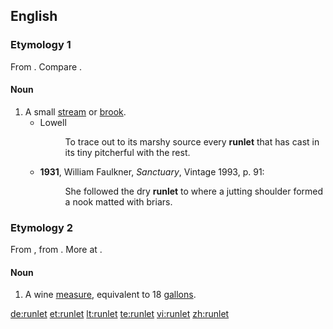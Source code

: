 ==English==

===Etymology 1===
From {{suffix|run|let}}. Compare {{l|en|runnel}}.

====Noun====
{{en-noun}}

# A small [[stream]] or [[brook]].
#* Lowell
#*: To trace out to its marshy source every '''runlet''' that has cast in its tiny pitcherful with the rest.
#* '''1931''', William Faulkner, ''Sanctuary'', Vintage 1993, p. 91:
#*: She followed the dry '''runlet''' to where a jutting shoulder formed a nook matted with briars.

===Etymology 2===
From {{etyl|enm|en}}, from {{etyl|fro|en}} {{term|rondelet||roundlet|lang=fro}}. More at {{l|en|roundlet}}.

====Noun====
{{en-noun}}

# {{context|archaic|lang=en}} A wine [[measure]], equivalent to 18 [[gallon]]s.

[[de:runlet]]
[[et:runlet]]
[[lt:runlet]]
[[te:runlet]]
[[vi:runlet]]
[[zh:runlet]]